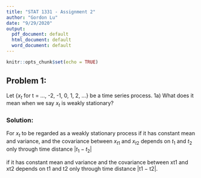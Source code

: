 ```yaml
---
title: "STAT 1331 - Assignment 2"
author: "Gordon Lu"
date: "9/29/2020"
output:   
  pdf_document: default
  html_document: default
  word_document: default
---
```

```r
knitr::opts_chunk$set(echo = TRUE)
```

## Problem 1:
Let {$x_t$ for t = ..., -2, -1, 0, 1, 2, ...} be a time series process.
1a) What does it mean when we say $x_t$ is weakly stationary?

### Solution:
For $x_t$ to be regarded as a weakly stationary process if it has constant mean and variance, and the covariance between $x_{t1}$ and $x_{t2}$ depends on $t_1$ and $t_2$ only through time distance |${t_1 - t_2}$|


 if it has
constant mean and variance and the covariance between xt1 and xt2
depends on t1 and t2 only through time distance |t1 − t2|.

